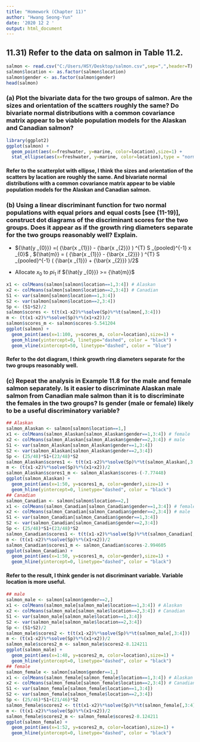 ```yaml
---
title: "Homework (Chapter 11)"
author: "Hwang Seong-Yun"
date: '2020 12 2 '
output: html_document
---
```


## 11.31) Refer to the data on salmon in Table 11.2.

```r
salmon <- read.csv("C:/Users/HSY/Desktop/salmon.csv",sep=",",header=T)
salmon$location <- as.factor(salmon$location)
salmon$gender <- as.factor(salmon$gender) 
head(salmon)
```

### (a) Plot the bivariate data for the two groups of salmon. Are the sizes and orientation of the scatters roughly the same? Do bivariate normal distributions with a common covariance matrix appear to be viable population models for the Alaskan and Canadian salmon?

```r
library(ggplot2)
ggplot(salmon) +
  geom_point(aes(x=freshwater, y=marine, color=location),size=1) +  
  stat_ellipse(aes(x=freshwater, y=marine, color=location),type = "norm")
```

#### Refer to the scatterplot with ellipse, I think the sizes and orientation of the scatters by lacation are roughly the same. And bivariate normal distributions with a common covariance matrix appear to be viable population models for the Alaskan and Canadian salmon. 

### (b) Using a linear discriminant function for two normal populations with equal priors and equal costs [see (11-19)], construct dot diagrams of the discriminant scores for the two groups. Does it appear as if the growth ring diameters separate for the two groups reasonably well? Explain.

- ${\hat{y _{0}}} =( {\bar{x _{1}}} - {\bar{x _{2}}} ) ^{T} S _{pooled}^{-1} x _{0}$  ,  ${\hat{m}} = ( {\bar{x _{1}}} - {\bar{x _{2}}} ) ^{T} S _{pooled}^{-1} ( {\bar{x _{1}}} + {\bar{x _{2}}} )/2$

- Allocate $x _{0}$ to $pi _{ 1}$ if ${\hat{y _{0}}} >=  {\hat{m}}$

```r
x1 <- colMeans(salmon[salmon$location==1,3:4]) # Alaskan
x2 <- colMeans(salmon[salmon$location==2,3:4]) # Canadian
S1 <- var(salmon[salmon$location==1,3:4])
S2 <- var(salmon[salmon$location==2,3:4])
Sp <- (S1+S2)/2
salmon$scores <- t(t(x1-x2)%*%solve(Sp)%*%t(salmon[,3:4]))
m <- (t(x1-x2)%*%solve(Sp)%*%(x1+x2))/2
salmon$scores_m <- salmon$scores-5.541204
ggplot(salmon) +
  geom_point(aes(x=1:100, y=scores_m, color=location),size=1) +
  geom_hline(yintercept=0, linetype="dashed", color = "black") +
  geom_vline(xintercept=50, linetype="dashed", color = "blue")
```

#### Refer to the dot diagram, I think growth ring diameters separate for the two groups reasonably well. 

### (c) Repeat the analysis in Example 11.8 for the male and female salmon separately. Is it easier to discriminate Alaskan male salmon from Canadian male salmon than it is to discriminate the females in the two groups? Is gender (male or female) likely to be a useful discriminatory variable?

```r
## Alaskan
salmon_Alaskan <- salmon[salmon$location==1,]
x1 <- colMeans(salmon_Alaskan[salmon_Alaskan$gender==1,3:4]) # female
x2 <- colMeans(salmon_Alaskan[salmon_Alaskan$gender==2,3:4]) # male
S1 <- var(salmon_Alaskan[salmon_Alaskan$gender==1,3:4])
S2 <- var(salmon_Alaskan[salmon_Alaskan$gender==2,3:4])
Sp <- (25/48)*S1+(23/48)*S2
salmon_Alaskan$scores1 <- t(t(x1-x2)%*%solve(Sp)%*%t(salmon_Alaskan[,3:4]))
m <- (t(x1-x2)%*%solve(Sp)%*%(x1+x2))/2
salmon_Alaskan$scores1_m <- salmon_Alaskan$scores-(-7.77448)
ggplot(salmon_Alaskan) +
  geom_point(aes(x=1:50, y=scores1_m, color=gender),size=1) +
  geom_hline(yintercept=0, linetype="dashed", color = "black") 
## Canadian
salmon_Canadian <- salmon[salmon$location==2,]
x1 <- colMeans(salmon_Canadian[salmon_Canadian$gender==1,3:4]) # female
x2 <- colMeans(salmon_Canadian[salmon_Canadian$gender==2,3:4]) # male
S1 <- var(salmon_Canadian[salmon_Canadian$gender==1,3:4])
S2 <- var(salmon_Canadian[salmon_Canadian$gender==2,3:4])
Sp <- (25/48)*S1+(23/48)*S2
salmon_Canadian$scores1 <- t(t(x1-x2)%*%solve(Sp)%*%t(salmon_Canadian[,3:4]))
m <- (t(x1-x2)%*%solve(Sp)%*%(x1+x2))/2
salmon_Canadian$scores1_m <- salmon_Canadian$scores-2.994605
ggplot(salmon_Canadian) +
  geom_point(aes(x=1:50, y=scores1_m, color=gender),size=1) +
  geom_hline(yintercept=0, linetype="dashed", color = "black") 
```

#### Refer to the result, I think gender is not discriminant variable. Variable location is more useful.

```r
## male
salmon_male <- salmon[salmon$gender==2,] 
x1 <- colMeans(salmon_male[salmon_male$location==1,3:4]) # Alaskan
x2 <- colMeans(salmon_male[salmon_male$location==2,3:4]) # Canadian
S1 <- var(salmon_male[salmon_male$location==1,3:4])
S2 <- var(salmon_male[salmon_male$location==2,3:4])
Sp <- (S1+S2)/2
salmon_male$scores2 <- t(t(x1-x2)%*%solve(Sp)%*%t(salmon_male[,3:4]))
m <- (t(x1-x2)%*%solve(Sp)%*%(x1+x2))/2
salmon_male$scores2_m <- salmon_male$scores2-8.124211
ggplot(salmon_male) +
  geom_point(aes(x=1:48, y=scores2_m, color=location),size=1) +
  geom_hline(yintercept=0, linetype="dashed", color = "black") 
## female
salmon_female <- salmon[salmon$gender==1,] 
x1 <- colMeans(salmon_female[salmon_female$location==1,3:4]) # Alaskan
x2 <- colMeans(salmon_female[salmon_female$location==2,3:4]) # Canadian
S1 <- var(salmon_female[salmon_female$location==1,3:4])
S2 <- var(salmon_female[salmon_female$location==2,3:4])
Sp <- (25/46)*S1+(21/46)*S2
salmon_female$scores2 <- t(t(x1-x2)%*%solve(Sp)%*%t(salmon_female[,3:4]))
m <- (t(x1-x2)%*%solve(Sp)%*%(x1+x2))/2
salmon_female$scores2_m <- salmon_female$scores2-8.124211
ggplot(salmon_female) +
  geom_point(aes(x=1:52, y=scores2_m, color=location),size=1) +
  geom_hline(yintercept=0, linetype="dashed", color = "black")
```



